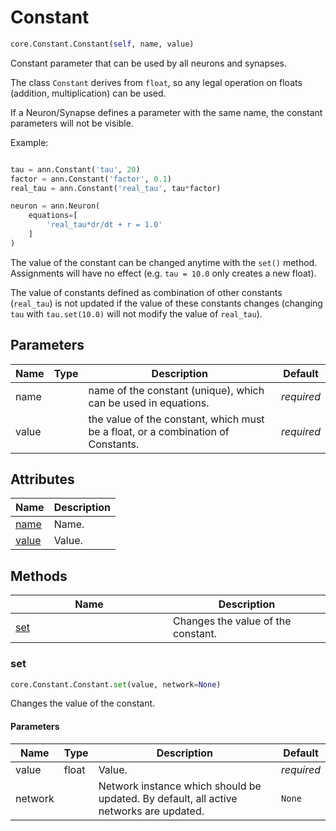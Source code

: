 # Constant { #ANNarchy.core.Constant.Constant }

```python
core.Constant.Constant(self, name, value)
```

Constant parameter that can be used by all neurons and synapses.

The class ``Constant`` derives from ``float``, so any legal operation on floats (addition, multiplication) can be used.

If a Neuron/Synapse defines a parameter with the same name, the constant parameters will not be visible.

Example:

```python

tau = ann.Constant('tau', 20)
factor = ann.Constant('factor', 0.1)
real_tau = ann.Constant('real_tau', tau*factor)

neuron = ann.Neuron(
    equations=[
        'real_tau*dr/dt + r = 1.0'
    ]
)
```

The value of the constant can be changed anytime with the ``set()`` method. Assignments will have no effect (e.g. ``tau = 10.0`` only creates a new float).

The value of constants defined as combination of other constants (``real_tau``) is not updated if the value of these constants changes (changing ``tau`` with ``tau.set(10.0)`` will not modify the value of ``real_tau``).

## Parameters {.doc-section .doc-section-parameters}

| Name   | Type   | Description                                                                      | Default    |
|--------|--------|----------------------------------------------------------------------------------|------------|
| name   |        | name of the constant (unique), which can be used in equations.                   | _required_ |
| value  |        | the value of the constant, which must be a float, or a combination of Constants. | _required_ |

## Attributes

| Name | Description |
| --- | --- |
| [name](#ANNarchy.core.Constant.Constant.name) | Name. |
| [value](#ANNarchy.core.Constant.Constant.value) | Value. |

## Methods

| Name | Description |
| --- | --- |
| [set](#ANNarchy.core.Constant.Constant.set) | Changes the value of the constant. |

### set { #ANNarchy.core.Constant.Constant.set }

```python
core.Constant.Constant.set(value, network=None)
```

Changes the value of the constant.

#### Parameters {.doc-section .doc-section-parameters}

| Name    | Type   | Description                                                                            | Default    |
|---------|--------|----------------------------------------------------------------------------------------|------------|
| value   | float  | Value.                                                                                 | _required_ |
| network |        | Network instance which should be updated. By default, all active networks are updated. | `None`     |